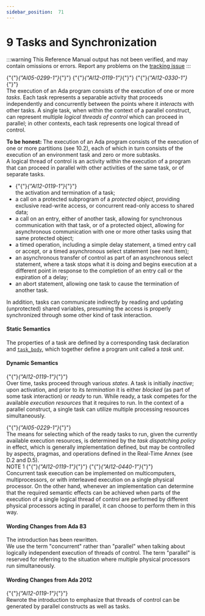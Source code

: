 ---
sidebar_position:  71
---

# 9 Tasks and Synchronization

:::warning
This Reference Manual output has not been verified,
and may contain omissions or errors.
Report any problems on the [tracking issue](https://github.com/ada-lang-io/ada-lang-io/issues/20)
:::


<p>{"{"}<em>{"AI05-0299-1"}</em>{"}"} {"{"}<em>{"AI12-0119-1"}</em>{"}"} {"{"}<em>{"AI12-0330-1"}</em>{"}"} <br />The execution of an Ada program consists of the execution of one or more <em>tasks</em>. Each task represents a separable activity that proceeds independently and concurrently between the points where it <em>interacts</em> with other tasks. A single task, when within the context of a parallel construct, can represent multiple <em>logical threads of control</em> which can proceed in parallel; in other contexts, each task represents one logical thread of control. <br /></p>

<Admonition type="aarm" aarm="note" title="Note: ">
<strong>To be honest: </strong>The execution of an Ada program consists of the execution of one or more partitions (see 10.2), each of which in turn consists of the execution of an environment task and zero or more subtasks. <br /></Admonition>

<Admonition type="aarm" aarm="glossary-entry" title="Glossary entry: ">
<strong></strong>A logical thread of control is an activity within the execution of a program that can proceed in parallel with other activities of the same task, or of separate tasks.<br /></Admonition>

<ul>
<li>{"{"}<em>{"AI12-0119-1"}</em>{"}"} <br />the activation and termination of a task;<br /></li>
<li>a call on a protected subprogram of a <em>protected object</em>, providing exclusive read-write access, or concurrent read-only access to shared data;<br /></li>
<li>a call on an entry, either of another task, allowing for synchronous communication with that task, or of a protected object, allowing for asynchronous communication with one or more other tasks using that same protected object;<br /></li>
<li>a timed operation, including a simple delay statement, a timed entry call or accept, or a timed asynchronous select statement (see next item);<br /></li>
<li>an asynchronous transfer of control as part of an asynchronous select statement, where a task stops what it is doing and begins execution at a different point in response to the completion of an entry call or the expiration of a delay;<br /></li>
<li>an abort statement, allowing one task to cause the termination of another task. <br /></li>
</ul>
<p>In addition, tasks can communicate indirectly by reading and updating (unprotected) shared variables, presuming the access is properly synchronized through some other kind of task interaction.<br /></p>


#### Static Semantics

<p>The properties of a task are defined by a corresponding task declaration and <code><a href="../AA-9/AA-9.1#S0248">task_body</a></code>, which together define a program unit called a <em>task unit</em>. <br /></p>


#### Dynamic Semantics

<p>{"{"}<em>{"AI12-0119-1"}</em>{"}"} <br />Over time, tasks proceed through various <em>states</em>. A task is initially <em>inactive</em>; upon activation, and prior to its <em>termination</em> it is either <em>blocked</em> (as part of some task interaction) or <em>ready</em> to run. While ready, a task competes for the available <em>execution resources</em> that it requires to run. In the context of a parallel construct, a single task can utilize multiple processing resources simultaneously. <br /></p>

<Admonition type="aarm" aarm="discussion" title="Discussion: ">
<strong></strong>{"{"}<em>{"AI05-0229-1"}</em>{"}"} <br />The means for selecting which of the ready tasks to run, given the currently available execution resources, is determined by the <em>task dispatching policy</em> in effect, which is generally implementation defined, but may be controlled by aspects, pragmas, and operations defined in the Real-Time Annex (see D.2 and D.5). <br /></Admonition>

<Admonition type="aarm" aarm="note" title="Note: ">
NOTE 1   {"{"}<em>{"AI12-0119-1"}</em>{"}"} {"{"}<em>{"AI12-0440-1"}</em>{"}"} <br />Concurrent task execution can be implemented on multicomputers, multiprocessors, or with interleaved execution on a single physical processor. On the other hand, whenever an implementation can determine that the required semantic effects can be achieved when parts of the execution of a single logical thread of control are performed by different physical processors acting in parallel, it can choose to perform them in this way.<br /></Admonition>


#### Wording Changes from Ada 83

<Admonition type="aarm" aarm="note" title="Note: ">
The introduction has been rewritten.<br /></Admonition>

<Admonition type="aarm" aarm="note" title="Note: ">
We use the term "concurrent" rather than "parallel" when talking about logically independent execution of threads of control. The term "parallel" is reserved for referring to the situation where multiple physical processors run simultaneously. <br /></Admonition>


#### Wording Changes from Ada 2012

<Admonition type="aarm" aarm="note" title="Note: ">
{"{"}<em>{"AI12-0119-1"}</em>{"}"} <br />Rewrote the introduction to emphasize that threads of control can be generated by parallel constructs as well as tasks. <br /></Admonition>

